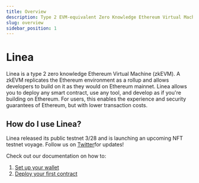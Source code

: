 ```yaml
---
title: Overview
description: Type 2 EVM-equivalent Zero Knowledge Ethereum Virtual Machine
slug: overview
sidebar_position: 1
---
```


# Linea

Linea is a type 2 zero knowledge Ethereum Virtual Machine (zkEVM). A zkEVM replicates the Ethereum environment as a rollup and allows developers to build on it as they would on Ethereum mainnet. Linea allows you to deploy any smart contract, use any tool, and develop as if you're building on Ethereum. For users, this enables the experience and security guarantees of Ethereum, but with lower transaction costs.

## How do I use Linea?

Linea released its public testnet 3/28 and is launching an upcoming NFT testnet voyage. Follow us on [Twitter](https://twitter.com/lineabuild)for updates!

Check out our documentation on how to:

1. [Set up your wallet](./use-linea/set-up-your-wallet.md)
2. [Deploy your first contract](./developers/quickstart/)

